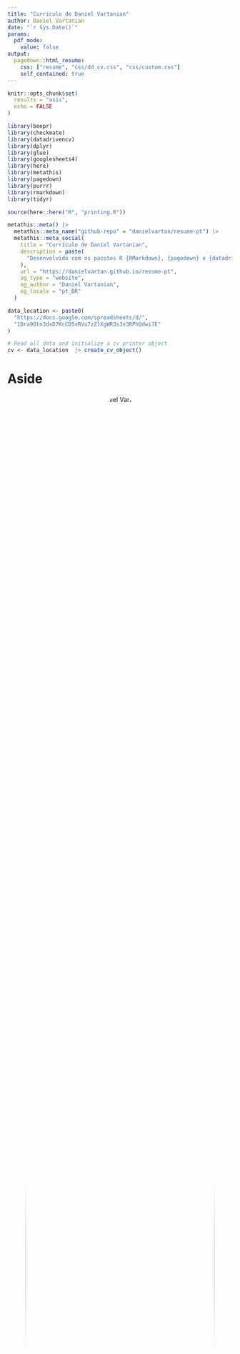 ```yaml
---
title: "Currículo de Daniel Vartanian"
author: Daniel Vartanian
date: "`r Sys.Date()`"
params:
  pdf_mode:
    value: false
output:
  pagedown::html_resume:
    css: ["resume", "css/dd_cv.css", "css/custom.css"]
    self_contained: true
---
```


<!-- See <https://pagedown.rbind.io/#resume> to learn more. -->

```r
knitr::opts_chunk$set(
  results = "asis",
  echo = FALSE
)
```

```r
library(beepr)
library(checkmate)
library(datadrivencv)
library(dplyr)
library(glue)
library(googlesheets4)
library(here)
library(metathis)
library(pagedown)
library(purrr)
library(rmarkdown)
library(tidyr)
```

```r
source(here::here("R", "printing.R"))
```

```r
metathis::meta() |>
  metathis::meta_name("github-repo" = "danielvartan/resume-pt") |>
  metathis::meta_social(
    title = "Currículo de Daniel Vartanian",
    description = paste(
      "Desenvolvido com os pacotes R {RMarkdown}, {pagedown} e {datadrivencv}."
    ),
    url = "https://danielvartan.github.io/resume-pt",
    og_type = "website",
    og_author = "Daniel Vartanian",
    og_locale = "pt_BR"
  )
```

<!-- styles: start -->
<link rel="stylesheet" href="https://cdn.jsdelivr.net/gh/jpswalsh/academicons@1/css/academicons.min.css">
<!-- styles: end -->

<!-- scripts: start -->
<script src="https://kit.fontawesome.com/ddcb976bc4.js" crossorigin="anonymous"></script>
<!-- scripts: end -->

```r
data_location <- paste0(
  "https://docs.google.com/spreadsheets/d/",
  "1Dra9Otn3dxD7KcCD5xRVu7zZlXgWR3s3x3RPhQdwi7E"
)

# Read all data and initialize a cv printer object
cv <- data_location  |> create_cv_object()
```

# Aside

![Daniel Vartanian](https://avatars.githubusercontent.com/u/29462472?v=4){width=100% style='border-radius: 50%; text-align: center;'}

```r
if (isTRUE(params$pdf_mode)) {
  cat(
    "<p style='font-size: 0.7rem; text-align: center;'>",
    "Veja este currículo online em: ",
    "[danielvartan.github.io/resume-pt]",
    "(https://danielvartan.github.io/resume-pt)",
    "</p>",
    sep = ""
  )
} else {
  cat(
    "<p style='text-align: center;'>",
    "[<i class = 'fas fa-download'></i> Baixe este currículo]",
    "(pdf/Daniel%20Vartanian.pdf)",
    "</p>",
    sep = ""
  )
}
```

::: {style="text-align: left; padding-top:10px;"}
<p style="font-size: 0.7rem;">Para mais informações, consulte meu currículo no [LinkedIn](https://www.linkedin.com/in/danielvartan).</p>
:::

::: {style="text-align: left; padding-top:20px;"}
<h2>Contato</h2>

<i class="fa fa-map-marker"></i>  São Paulo, SP, Brasil

<i class="fa-solid fa-phone"></i> [+55 11 95057-9817](https://wa.me/+5511950579817)

<i class="fa-solid fa-envelope"></i> [danvartan@gmail.com](mailto:danvartan@gmail.com)

<i class="fa-brands fa-github"></i> [danielvartan](https://github.com/danielvartan)

<i class="fa-brands fa-linkedin-in"></i> [danielvartan](https://www.linkedin.com/in/danielvartan)

<i class="fa-brands fa-orcid"></i> [0000-0001-7782-759X](https://orcid.org/0000-0001-7782-759X)
:::

::: {style="text-align: left; padding-top:20px;"}
<h2>Linguagens de Programação</h2>

<i class="fab fa-r-project"></i> `R` (Primária)

<i class="fab fa-python"></i> `Python`

<i class="fas fa-database"></i> `SQL`

<i class="fab fa-js"></i> `JavaScript`

<i class="fab fa-html5"></i> `HTML`

<i class="fab fa-css3-alt"></i> `CSS`

<i class="fas fa-code-branch"></i> `Git`
:::

## Disclaimer {#disclaimer}

Desenvolvido com os pacotes R [__pagedown__](https://github.com/rstudio/pagedown) e [__datadrivencv__](https://github.com/nstrayer/datadrivencv).

Código disponível no [__GitHub__](https://github.com/danielvartan/resume-pt).

Atualizado em `r format(Sys.Date(), "%d/%m/%Y")`.


# Main

## Daniel Vartanian {#title}

<p style="font-size: 0.8rem;">Cientista da Complexidade e Cientista de Dados

## Experiência Profissional {#experiencias data-icon=suitcase}

```r
cv <- cv |> print_section("experience")
```

## Educação {#educacao data-icon=graduation-cap data-concise=true}

```r
cv <- cv |> print_section("education")
```

## Filiações {#filiacoes data-icon=id-badge}

```r
cv <- cv |> print_section("memberships")
```

::: {.aside style="top: 10px;"}
<h2>Idiomas</h2>

<h3>Inglês</h3>

<i class="fa-solid fa-ear-listen"></i> Fluente

<i class="fas fa-book-reader"></i> Fluente

<i class="fa fa-comments-o" aria-hidden="true"></i> Fluente

<i class="fas fa-pencil-alt" aria-hidden="true"></i> Fluente

<h3>Espanhol</h3>

<i class="fa-solid fa-ear-listen"></i> Fluente

<i class="fas fa-book-reader"></i> Fluente

<i class="fa fa-comments-o" aria-hidden="true"></i> Intermediário

<i class="fas fa-pencil-alt" aria-hidden="true"></i> Intermediário

<h3>Francês</h3>

<i class="fa-solid fa-ear-listen"></i> Básico

<i class="fas fa-book-reader"></i> Básico

<i class="fa fa-comments-o" aria-hidden="true"></i> Básico

<i class="fas fa-pencil-alt" aria-hidden="true"></i> Básico

<br>

<h2>Habilidades</h2>

<p style="margin-block-start: 0em;">• Modelagem estatística</p>

<p style="margin-block-start: 0em;">• Aprendizado de Máquina</p>

<p style="margin-block-start: 0em;">• Modelagem de sistemas complexos</p>

<p style="margin-block-start: 0em;">• Modelagem baseada em agentes</p>

<p style="margin-block-start: 0em;">• Modelagem de sistemas dinâmicos</p>

<p style="margin-block-start: 0em;">• Modelagem de redes complexas</p>

<p style="margin-block-start: 0em;">• Análise de dados temporais</p>

<p style="margin-block-start: 0em;">• Análise de dados espaciais</p>

<p style="margin-block-start: 0em;">• Desenvolvimento de software</p>

<p style="margin-block-start: 0em;">• Engenharia de dados</p>

<p style="margin-block-start: 0em;">• Visualização de dados</p>

<p style="margin-block-start: 0em;">• Dashboards (R [Shiny](https://shiny.posit.co/))</p>

<p style="margin-block-start: 0em;">• Redação técnica/acadêmica</p>

<p style="margin-block-start: 0em;">• Design gráfico</p>
:::

\pagebreak

## Projetos {#softwares data-icon=box-open}

```r
cv <- cv |> print_section("software_development")
```

## Principais Publicações Acadêmicas {#publicacoes data-icon=book}

```r
cv <- cv |> print_section("academic_articles")
```

::: {.aside style="top: 10px;"}
<h2>Organizações</h2>

<h3>[An Introduction to the R Programming Language](https://danielvartan.github.io/r-course)</h3>

<p>Faculdade de Saúde Pública da Universidade de São Paulo (2025)</p>

<h3>[Agent-Based Modeling Study Group](https://trello.com/b/mzqEtRdm/agent-based-modeling-study-group)</h3>

<p>Universidade de São Paulo (2024)</p>

<h3>[Curso Introdutório de Actigrafia](https://web.archive.org/web/20211026202625/https://www.sono2021.com.br/evento/sono2021/programacao/gradeatividades)</h3>

<p>XVIII Congresso Brasileiro de Sono (2021)</p>

<h3>[Durma na EACH](https://photos.app.goo.gl/spUsAgPNhdnEXQja8)</h3>

<p>Escola de Artes, Ciências e Humanidades da Universidade de São Paulo (2017)</p>

<br>

<h2>Cursos</h2>

<h3>[Introduction to Agent-Based Modeling](https://abm.complexityexplorer.org/)</h3>

<p>Santa Fe Institute (2024, Complexity Explorer)</p>

<h3>[São Paulo School of Advanced Science on Ecology of Human Sleep and Biological Rhythms](https://espca.fapesp.br/escola/sao_paulo_school_of_advanced_science_on_ecology_of_human_sleep_and_biological_rhythms/101/)</h3>

<p>Universidade de São Paulo (2022)</p>

<h3>[Circadian Clocks: How Rhythms Structure Life](https://www.coursera.org/learn/circadian-clocks)</h3>

<p>Ludwig-Maximilians-Universität München (2022, Coursera)</p>

<h3>[R Programming](https://www.coursera.org/learn/r-programming)</h3>

<p>John Hopkins University (2020, Coursera)</p>

<h3>[Acesso e Uso da Informação Técnico-Científica](https://uspdigital.usp.br/apolo/apoObterCurso?cod_curso=860400060&cod_edicao=12001&id_periodo=&id_modalidade=4)</h3>

<p>Universidade de São Paulo (2013)</p>

<h3>Arte e Técnica da Escrita Acadêmica</h3>

<p>Universidade de São Paulo (2013)</p>
:::
